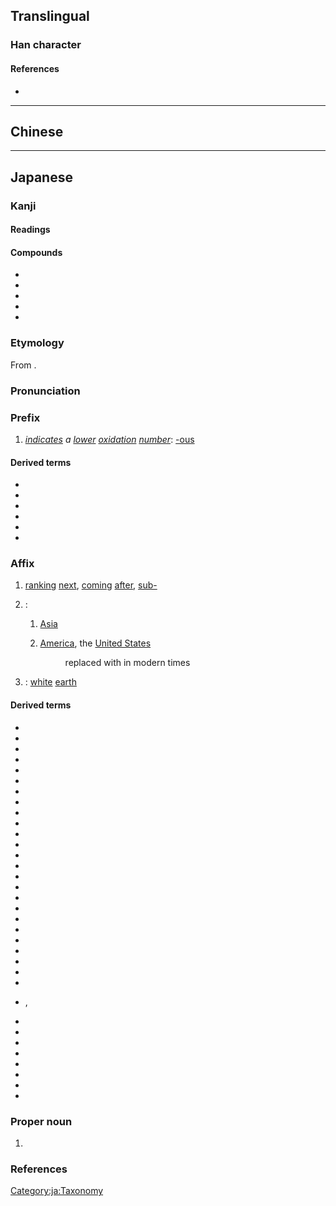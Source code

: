 {{also|亞|亚}}
{{character info/new}}
==Translingual==
{{Han simplified forms|亞|亜|亚}}

===Han character===
{{Han char|rn=7|rad=二|as=05|sn=7|four=10107|canj=MLLM,XMLLM|ids=⿱𫝁一,⿻工中}}

====References====
* {{Han ref|kx=0087.111|dkj=00272|dj=0183.190|hdz=10021.010|uh=4E9C|ud=20124}}

----

==Chinese==
{{zh-see|亞|sgsv}}

----

==Japanese==

===Kanji===
{{ja-kanji forms|亜|亞}}
{{ja-kanji|grade=c|rs=二05|kyu=亞}}

====Readings====
{{rfv-pron|ja}}
{{ja-readings
|goon=え<!-- , あく, よう<えふ-->
|kanon=あ<!-- , あく, おう<あふ-->
|kun=つ-ぐ
|nanori=つぎ,<!-- つぐる,--> みつる
}}

====Compounds====
{{der-top|Compounds}}
* {{ja-r|亜%槐|あ%かい}}
* {{ja-r|亜細亜|^アジア|[[Asia]]}}
* {{ja-r|亜%相|あ%しょう}}
* {{ja-r|亜%字%欄|あ%じ%らん}}
* {{ja-r|亜%父|あ%ふ}}
{{der-bottom}}

===Etymology===
{{ja-kanjitab|あ|yomi=kanon}}
From {{der|ja|ltc|sort=あ|-}} {{ltc-l|亞}}.

===Pronunciation===
{{ja-pron|y=ko|あ}}

===Prefix===
{{ja-pos|prefix|kyu=亞|あ}}

# {{lb|ja|chemistry|sort=あ}} ''[[indicate]]s a [[low]]er [[oxidation]] [[number]]'': [[-ous]] 
#: {{ja-usex-inline|'''亜'''硫酸|'''あ'''りゅうさん|sulfur'''ous''' acid}}

====Derived terms====
{{der-top}}
* {{ja-r|亜砒酸|あひさん|[[arsenious]] [[acid]]}}
* {{ja-r|亜燐酸|ありんさん|[[phosphorous acid]]}}
* {{ja-r|亜硫酸|ありゅうさん|[[sulfurous acid]]}}
* {{ja-r|亜硝酸|あしょうさん|[[nitrous acid]]}}
* {{ja-r|亜酸化 窒素|あさんか ちっそ|[[nitrous oxide]]}}
* {{ja-r|次亜|じあ|[[hypo-]] [[-ous]]}}
{{der-bottom}}

===Affix===
{{ja-pos|affix|kyu=亞|あ}}

# [[rank]]ing [[next]], [[come|coming]] [[after]], [[sub-]]
#: {{ja-usex-inline|'''亜'''種|'''あ'''しゅ|'''sub'''species}}
#: {{ja-usex-inline|'''亜'''熱帯|'''あ'''ねったい|'''sub'''tropics}}
# {{n-g|Used as a [[phonetic]] element in [[transliteration]]s, especially}}:
## {{short for|ja|亜細亜|tr=Ajia|dot=:|sort=あ}} [[Asia]]
## {{lb|ja|sort=あ|obsolete}} {{short for|ja|亜米利加|tr=Amerika|dot=:}} [[America]], the [[United States]]
##: replaced with {{m|ja|米|tr=bei}} in modern times
# {{alt sp|ja|堊|tr=a|sort=あ}}: [[white]] [[earth]]

====Derived terms====
{{der-top3}}
* {{ja-r|亜鉛|あえん|[[zinc]]}}
* {{ja-r|亜音%速|あおん%そく|[[subsonic]] [[speed]]}}
* {{ja-r|亜温%帯|あおん%たい|[[subtemperate]] [[zone]]}}
* {{ja-r|亜科|あか|[[suborder]], [[subfamily]] {{q|taxonomy}}}}
* {{ja-r|亜寒%帯|あかん%たい|[[subarctic]] [[zone]]}}
* {{ja-r|亜急%性|あきゅう%せい|[[subacute]]}}
* {{ja-r|亜群|あぐん|[[subgroup]]}}
* {{ja-r|亜綱|あこう|[[subclass]]}}
* {{ja-r|亜高山%帯|あこうざん%たい|[[subalpine]] [[zone]]}}
* {{ja-r|亜種|あしゅ|[[subspecies]]}}
* {{ja-r|亜%聖|あ%せい|[[sage]] of the second order}}
* {{ja-r|亜%成%層圏|あ%せい%そうけん|[[sub-]][[stratosphere]]}}
* {{ja-r|亜%属|あ%ぞく|[[subgroup]], [[subgenus]]}}
* {{ja-r|亜%族|あ%ぞく|[[subgroup]]}}
* {{ja-r|亜%大%陸|あ%たい%りく|[[subcontinent]]}}
* {{ja-r|亜脱%臼|あだっ%きゅう|[[subluxation]]}}
* {{ja-r|亜炭|あたん|[[brown coal]], [[lignite]]}}
* {{ja-r|亜土%壌|あど%じょう|[[subsoil]]}}
* {{ja-r|亜熱%帯|あねっ%たい|[[subtropics]]}}
* {{ja-r|亜麻|あま|[[flax]]}}
* {{ja-r|亜米利加|^アメリカ|[[America]], [[United States]]}}
* {{ja-r|亜%目|あ%もく|[[suborder]]}}
* {{ja-r|亜門|あもん|[[subphylum]]}}
* {{ja-r|亜剌比亜|^アラビア|[[Arabia]]}}
* {{ja-r|亜流|ありゅう}}
* {{ja-r|亜爾加里|アルカリ|rom=-}}, {{ja-r|亜児加里|アルカリ|[[alkali]]}}
* {{ja-r|亜爾%然丁|^アル%ゼンチン|[[Argentina]]}}
* {{ja-r|亜%鈴|あ%れい|[[dumbbell]]}}
* {{ja-r|欧亜|^おうあ|[[Eurasia]]}}
* {{ja-r|亜欧|^あおう|Eurasia}}
* {{ja-r|興亜|こう-^あ|[[Asian]] [[development]]}}
* {{ja-r|東南亜|^とうなんあ|[[Southeast Asia]]}}
* {{ja-r|東亜|^とうあ|[[East Asia]]}}
* {{ja-r|白%亜|はく%あ|[[chalk]]}}
{{der-bottom}}

===Proper noun===
{{ja-pos|proper|kyu=亞|あ}}

# {{given name|ja|female|A=a|sort=あ}}

===References===
{{ja-kref
|jis=3021
|ku=1601
|shift=889f
|euc=B0A1
|freq=1509
|nelson=43
|newnelson=81
|halpern=3540
|kld=2204
|heisig=1809
|tuttle=0a7.14
}}

[[Category:ja:Taxonomy]]